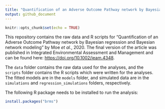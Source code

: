 ```yaml
---
title: "Quantification of an Adverse Outcome Pathway network by Bayesian regression and Bayesian network modeling"
output: github_document
---
```


```r
knitr::opts_chunk$set(echo = TRUE)
```

This repository contains the raw data and R scripts for "Quantification of an Adverse Outcome Pathway network by Bayesian regression and Bayesian network modeling" by Moe *et al.*, 2020. The final version of the article was published in Integrated Environmental Assessment and Management and can be found here: [https://doi.org/10.1002/ieam.4348](https://doi.org/10.1002/ieam.4348). 

The `data` folder contains the raw data used for the analyses, and the `scripts` folder contains the R scripts which were written for the analyses. The fitted models are in the `models` folder, and simulated data are in the `simulations` and `regression_simulations` folders, respectively. 

The following R package needs to be installed to run the analysis:
```r
install.packages("brms")
```
